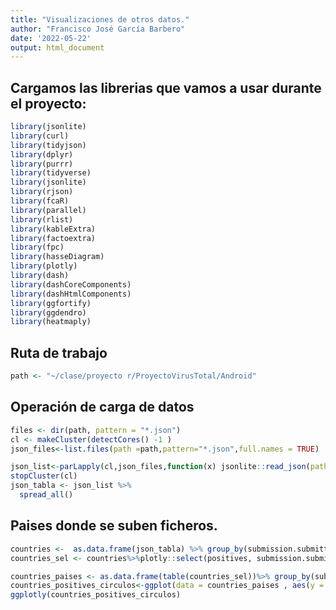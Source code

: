 ```yaml
---
title: "Visualizaciones de otros datos."
author: "Francisco José García Barbero"
date: '2022-05-22'
output: html_document
---
```


## Cargamos las librerias que vamos a usar durante el proyecto:

```r
library(jsonlite)
library(curl)
library(tidyjson)
library(dplyr)
library(purrr)
library(tidyverse)
library(jsonlite)
library(rjson)
library(fcaR)
library(parallel)
library(rlist)
library(kableExtra)
library(factoextra)
library(fpc)
library(hasseDiagram)
library(plotly)
library(dash)
library(dashCoreComponents)
library(dashHtmlComponents)
library(ggfortify)
library(ggdendro)
library(heatmaply)

```

## Ruta de trabajo

```r
path <- "~/clase/proyecto r/ProyectoVirusTotal/Android"
```

## Operación de carga de datos

```r
files <- dir(path, pattern = "*.json")
cl <- makeCluster(detectCores() -1 )
json_files<-list.files(path =path,pattern="*.json",full.names = TRUE)

json_list<-parLapply(cl,json_files,function(x) jsonlite::read_json(path = x , simplifyVector = TRUE))
stopCluster(cl)
json_tabla <- json_list %>%
  spread_all()
```
## Paises donde se suben ficheros.

```r
countries <-  as.data.frame(json_tabla) %>% group_by(submission.submitter_country)
countries_sel <- countries%>%plotly::select(positives, submission.submitter_country)

countries_paises <- as.data.frame(table(countries_sel))%>% group_by(submission.submitter_country)
countries_positives_circulos<-ggplot(data = countries_paises , aes(y = positives , x = submission.submitter_country , size = Freq , color = submission.submitter_country)) +  geom_point(alpha=0.3) + scale_size(range = c(.1, 18), name="Frecuencia")
ggplotly(countries_positives_circulos)
```